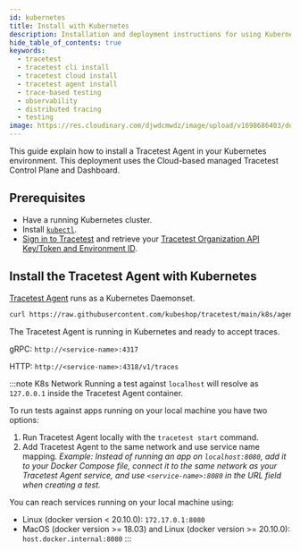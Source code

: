 ```yaml
---
id: kubernetes
title: Install with Kubernetes
description: Installation and deployment instructions for using Kubernetes deploy a Tracetest Agent and use the Cloud-based managed Tracetest Control Plane / Dashboard.
hide_table_of_contents: true
keywords:
  - tracetest
  - tracetest cli install
  - tracetest cloud install
  - tracetest agent install
  - trace-based testing
  - observability
  - distributed tracing
  - testing
image: https://res.cloudinary.com/djwdcmwdz/image/upload/v1698686403/docs/Blog_Thumbnail_14_rsvkmo.jpg
---
```


This guide explain how to install a Tracetest Agent in your Kubernetes environment. This deployment uses the Cloud-based managed Tracetest Control Plane and Dashboard.

## Prerequisites

- Have a running Kubernetes cluster.
- Install [`kubectl`](https://kubernetes.io/docs/tasks/tools/#kubectl).
- [Sign in to Tracetest](https://app.tracetest.io/) and retrieve your [Tracetest Organization API Key/Token and Environment ID](https://app.tracetest.io/retrieve-token).


## Install the Tracetest Agent with Kubernetes

[Tracetest Agent](/concepts/agent) runs as a Kubernetes Daemonset.

```bash title="Terminal"
curl https://raw.githubusercontent.com/kubeshop/tracetest/main/k8s/agent/deploy-agent.sh | bash -s -- default <TRACETEST_API_KEY> --environment <TRACETEST_ENVIRONMENT_ID>
```

The Tracetest Agent is running in Kubernetes and ready to accept traces.

gRPC: `http://<service-name>:4317`

HTTP: `http://<service-name>:4318/v1/traces`

:::note K8s Network
Running a test against `localhost` will resolve as `127.0.0.1` inside the Tracetest Agent container.

To run tests against apps running on your local machine you have two options:

1. Run Tracetest Agent locally with the `tracetest start` command.
2. Add Tracetest Agent to the same network and use service name mapping. *Example: Instead of running an app on `localhost:8080`, add it to your Docker Compose file, connect it to the same network as your Tracetest Agent service, and use `<service-name>:8080` in the URL field when creating a test.*

You can reach services running on your local machine using:

- Linux (docker version < 20.10.0): `172.17.0.1:8080`
- MacOS (docker version >= 18.03) and Linux (docker version >= 20.10.0): `host.docker.internal:8080`
:::
